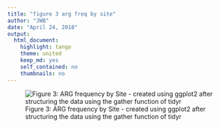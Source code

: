 ```yaml
---
title: "figure 3 arg freq by site"
author: "JWB"
date: "April 24, 2018"
output: 
  html_document:
    highlight: tango
    theme: united
    keep_md: yes
    self_contained: no
    thumbnails: no
---
```

![Figure 3: ARG frequency by Site - created using ggplot2 after structuring the data using the gather function of tidyr](AGRhisto.jpg)
